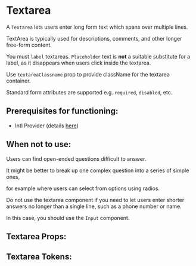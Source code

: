 

# Textarea

A `Textarea` lets users enter long form text which spans over multiple lines.

TextArea is typically used for descriptions, comments, and other longer free-form content.

You must `label` textareas. `Placeholder` text is **not** a suitable substitute for a label, as it disappears when users click inside the textarea.

Use `textareaClassname` prop to provide className for the textarea container.

Standard form attributes are supported e.g. `required`, `disabled`, etc.

## **Prerequisites for functioning**:
 - Intl Provider (details [here](/docs/component-library-intl-intl--basic))

## When not to use:
Users can find open-ended questions difficult to answer.

It might be better to break up one complex question into a series of simple ones,

for example where users can select from options using radios.

Do not use the textarea component if you need to let users enter shorter answers no longer than a single line, such as a phone number or name.

In this case, you should use the `Input` component.

<Stories includePrimary={true} />

## Textarea Props:

<ArgsTable of={Textarea} />

## Textarea Tokens:
<ThemeTokens component="Textarea"/>
